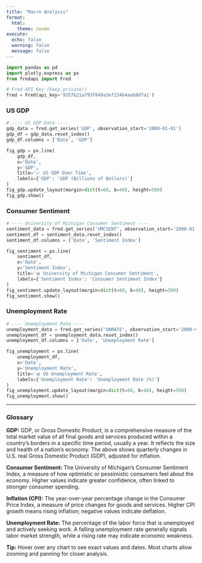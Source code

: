 ```yaml
---
title: "Macro Analysis"
format:
  html:
    theme: cosmo
execute:
  echo: false
  warning: false
  message: false
---
```


::: {.panel-tabset}

```python

import pandas as pd
import plotly.express as px
from fredapi import Fred

# Fred API Key (keep private!)
fred = Fred(api_key='9357b21a793f849a3ef134b4aab0d7a1')

```

### US GDP

```python

# ---- US GDP Data ----
gdp_data = fred.get_series('GDP', observation_start='2000-01-01')
gdp_df = gdp_data.reset_index()
gdp_df.columns = ['Date', 'GDP']

fig_gdp = px.line(
    gdp_df,
    x='Date',
    y='GDP',
    title='📈 US GDP Over Time',
    labels={'GDP': 'GDP (Billions of Dollars)'}
)
fig_gdp.update_layout(margin=dict(t=60, b=40), height=500)
fig_gdp.show()

```


### Consumer Sentiment

```python

# ---- University of Michigan Consumer Sentiment ----
sentiment_data = fred.get_series('UMCSENT', observation_start='2000-01-01')
sentiment_df = sentiment_data.reset_index()
sentiment_df.columns = ['Date', 'Sentiment Index']

fig_sentiment = px.line(
    sentiment_df,
    x='Date',
    y='Sentiment Index',
    title='📊 University of Michigan Consumer Sentiment',
    labels={'Sentiment Index': 'Consumer Sentiment Index'}
)
fig_sentiment.update_layout(margin=dict(t=60, b=40), height=500)
fig_sentiment.show()

```

### Unemployment Rate

```python

# ---- Unemployment Rate ----
unemployment_data = fred.get_series('UNRATE', observation_start='2000-01-01')
unemployment_df = unemployment_data.reset_index()
unemployment_df.columns = ['Date', 'Unemployment Rate']

fig_unemployment = px.line(
    unemployment_df,
    x='Date',
    y='Unemployment Rate',
    title='📊 US Unemployment Rate',
    labels={'Unemployment Rate': 'Unemployment Rate (%)'}
)
fig_unemployment.update_layout(margin=dict(t=60, b=40), height=500)
fig_unemployment.show()

```

:::

***
### Glossary

**GDP:** GDP, or Gross Domestic Product, is a comprehensive measure of the total market value of all final goods and services produced within a country's borders in a specific time period, usually a year. It reflects the size and health of a nation's economy. The above shows quarterly changes in U.S. real Gross Domestic Product (GDP), adjusted for inflation.

**Consumer Sentiment:** The University of Michigan’s Consumer Sentiment Index, a measure of how optimistic or pessimistic consumers feel about the economy. Higher values indicate greater confidence, often linked to stronger consumer spending.

**Inflation (CPI):** The year-over-year percentage change in the Consumer Price Index, a measure of price changes for goods and services. Higher CPI growth means rising inflation; negative values indicate deflation.

**Unemployment Rate:** The percentage of the labor force that is unemployed and actively seeking work. A falling unemployment rate generally signals labor market strength, while a rising rate may indicate economic weakness.

**Tip:** Hover over any chart to see exact values and dates. Most charts allow zooming and panning for closer analysis.